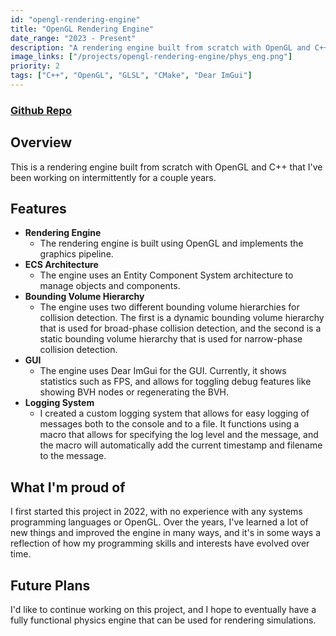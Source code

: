 ```yaml
---
id: "opengl-rendering-engine"
title: "OpenGL Rendering Engine"
date_range: "2023 - Present"
description: "A rendering engine built from scratch with OpenGL and C++, featuring custom shaders and bounding volume hierarchy implementations."
image_links: ["/projects/opengl-rendering-engine/phys_eng.png"]
priority: 2
tags: ["C++", "OpenGL", "GLSL", "CMake", "Dear ImGui"]
---
```


### [Github Repo](https://github.com/zanbowie138/PhysicsSimulator)

## Overview
This is a rendering engine built from scratch with OpenGL and C++ that I've been working on intermittently for a couple years. 

## Features
- **Rendering Engine**
  - The rendering engine is built using OpenGL and implements the graphics pipeline. 
- **ECS Architecture**
  - The engine uses an Entity Component System architecture to manage objects and components.
- **Bounding Volume Hierarchy**
  - The engine uses two different bounding volume hierarchies for collision detection. The first is a dynamic bounding volume hierarchy that is used for broad-phase collision detection, and the second is a static bounding volume hierarchy that is used for narrow-phase collision detection.
- **GUI**
  - The engine uses Dear ImGui for the GUI. Currently, it shows statistics such as FPS, and allows for toggling debug features like showing BVH nodes or regenerating the BVH.
- **Logging System**
  - I created a custom logging system that allows for easy logging of messages both to the console and to a file. It functions using a macro that allows for specifying the log level and the message, and the macro will automatically add the current timestamp and filename to the message.

## What I'm proud of
I first started this project in 2022, with no experience with any systems programming languages or OpenGL. Over the years, I've learned a lot of new things and improved the engine in many ways, and it's in some ways a reflection of how my programming skills and interests have evolved over time. 

## Future Plans
I'd like to continue working on this project, and I hope to eventually have a fully functional physics engine that can be used for rendering simulations.